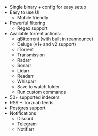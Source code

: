 - Single binary + config for easy setup
- Easy to use UI
  - Mobile friendly
- Powerful filtering
  - Regex support
- Available torrent actions:
  - qBittorrent (with built in reannounce)
  - Deluge (v1+ and v2 support)
  - rTorrent
  - Transmission
  - Radarr
  - Sonarr
  - Lidarr
  - Readarr
  - Whisparr
  - Save to watch folder
  - Run custom commands
- 50+ supported indexers
- RSS + Torznab feeds
- Postgres support
- Notifications
  - Discord
  - Telegram
  - Notifiarr
